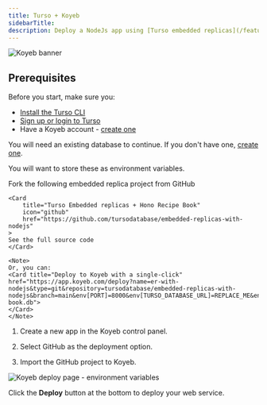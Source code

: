 ```yaml
---
title: Turso + Koyeb
sidebarTitle: 
description: Deploy a NodeJs app using [Turso embedded replicas](/features/embedded-replicas) to [Koyeb](https://www.koyeb.com/).
---
```


![Koyeb banner](/images/platforms/koyeb-banner.png)

## Prerequisites

Before you start, make sure you:

- [Install the Turso CLI](/cli/installation)
- [Sign up or login to Turso](/cli/authentication#signup)
- Have a Koyeb account - [create one](https://app.koyeb.com/)

<Steps>

<Step title="Retrieve database credentials">

You will need an existing database to continue. If you don't have one, [create one](/quickstart).

<Snippet file="retrieve-database-credentials.mdx" />

<Info>You will want to store these as environment variables.</Info>

</Step>

<Step>
    Fork the following embedded replica project from GitHub

    <Card
        title="Turso Embedded replicas + Hono Recipe Book"
        icon="github"
        href="https://github.com/tursodatabase/embedded-replicas-with-nodejs"
    >
    See the full source code
    </Card>

    <Note>
    Or, you can:
    <Card title="Deploy to Koyeb with a single-click" href="https://app.koyeb.com/deploy?name=er-with-nodejs&type=git&repository=tursodatabase/embedded-replicas-with-nodejs&branch=main&env[PORT]=8000&env[TURSO_DATABASE_URL]=REPLACE_ME&env[TURSO_AUTH_TOKEN]=REPLACE_ME&env[LOCAL_DB]=file:db/recipe-book.db">
    </Card>
    </Note>
</Step>

<Step title="Add a new Koyeb app">

1. Create a new app in the Koyeb control panel.

2. Select GitHub as the deployment option.

3. Import the GitHub project to Koyeb.

</Step>

<Step title="Fill in the environment variables on Koyeb's deploy page">

![Koyeb deploy page - environment variables](/images/platforms/koyeb-env-variables.png)

</Step>

<Step title="Deploy">

Click the **Deploy** button at the bottom to deploy your web service.

</Step>

</Steps>